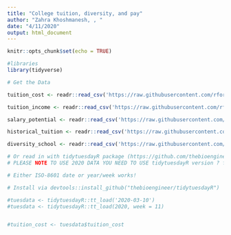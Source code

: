 ```yaml
---
title: "College tuition, diversity, and pay"
author: "Zahra Khoshmanesh, , "
date: "4/11/2020"
output: html_document
---
```


```r
knitr::opts_chunk$set(echo = TRUE)
```


```r
#libraries
library(tidyverse)
```




```r

# Get the Data

tuition_cost <- readr::read_csv('https://raw.githubusercontent.com/rfordatascience/tidytuesday/master/data/2020/2020-03-10/tuition_cost.csv')

tuition_income <- readr::read_csv('https://raw.githubusercontent.com/rfordatascience/tidytuesday/master/data/2020/2020-03-10/tuition_income.csv') 

salary_potential <- readr::read_csv('https://raw.githubusercontent.com/rfordatascience/tidytuesday/master/data/2020/2020-03-10/salary_potential.csv')

historical_tuition <- readr::read_csv('https://raw.githubusercontent.com/rfordatascience/tidytuesday/master/data/2020/2020-03-10/historical_tuition.csv')

diversity_school <- readr::read_csv('https://raw.githubusercontent.com/rfordatascience/tidytuesday/master/data/2020/2020-03-10/diversity_school.csv')

# Or read in with tidytuesdayR package (https://github.com/thebioengineer/tidytuesdayR)
# PLEASE NOTE TO USE 2020 DATA YOU NEED TO USE tidytuesdayR version ? from GitHub

# Either ISO-8601 date or year/week works!

# Install via devtools::install_github("thebioengineer/tidytuesdayR")

#tuesdata <- tidytuesdayR::tt_load('2020-03-10')
#tuesdata <- tidytuesdayR::tt_load(2020, week = 11)


#tuition_cost <- tuesdata$tuition_cost


```

